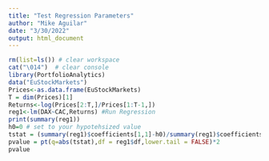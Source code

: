 ```yaml
---
title: "Test Regression Parameters"
author: "Mike Aguilar"
date: "3/30/2022"
output: html_document
---
```



<!-- ### Test Regression Parameters -->
```r
rm(list=ls()) # clear workspace
cat("\014")  # clear console
library(PortfolioAnalytics)
data("EuStockMarkets")
Prices<-as.data.frame(EuStockMarkets)
T = dim(Prices)[1]
Returns<-log(Prices[2:T,]/Prices[1:T-1,])
reg1<-lm(DAX~CAC,Returns) #Run Regression
print(summary(reg1))
h0=0 # set to your hypotehsized value
tstat = (summary(reg1)$coefficients[1,1]-h0)/summary(reg1)$coefficients[1,2]
pvalue = pt(q=abs(tstat),df = reg1$df,lower.tail = FALSE)*2
pvalue
```